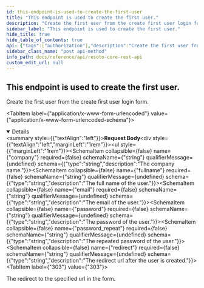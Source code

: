 ```yaml
---
id: this-endpoint-is-used-to-create-the-first-user
title: "This endpoint is used to create the first user."
description: "Create the first user from the create first user login form."
sidebar_label: "This endpoint is used to create the first user."
hide_title: true
hide_table_of_contents: true
api: {"tags":["authorization"],"description":"Create the first user from the create first user login form.","requestBody":{"content":{"application/x-www-form-urlencoded":{"schema":{"type":"object","properties":{"company":{"type":"string","description":"The company name."},"fullname":{"type":"string","description":"The full name of the user."},"email":{"type":"string","description":"The email of the user."},"password":{"type":"string","description":"The password of the user."},"password_repeat":{"type":"string","description":"The repeated password of the user."},"redirect":{"type":"string","description":"The redirect url after the user is created."}}}}}},"responses":{"303":{"description":"The redirect to the specified url in the form."}},"method":"post","path":"/create-first-user","servers":[{"url":"https://{host}:{port}","variables":{"host":{"default":"localhost"},"port":{"default":"8900"}}}],"info":{"title":"Resoto Core REST API","version":"V1"},"postman":{"name":"This endpoint is used to create the first user.","description":{"content":"Create the first user from the create first user login form.","type":"text/plain"},"url":{"path":["create-first-user"],"host":["{{baseUrl}}"],"query":[],"variable":[]},"header":[{"key":"Content-Type","value":"application/x-www-form-urlencoded"}],"method":"POST","body":{"mode":"urlencoded","urlencoded":[]}}}
sidebar_class_name: "post api-method"
info_path: docs/reference/api/resoto-core-rest-api
custom_edit_url: null
---
```



## This endpoint is used to create the first user.

Create the first user from the create first user login form.

<MimeTabs><TabItem label={"application/x-www-form-urlencoded"} value={"application/x-www-form-urlencoded-schema"}><details style={{}} data-collapsed={false} open={true}><summary style={{"textAlign":"left"}}><strong>Request Body</strong></summary><div style={{"textAlign":"left","marginLeft":"1rem"}}></div><ul style={{"marginLeft":"1rem"}}><SchemaItem collapsible={false} name={"company"} required={false} schemaName={"string"} qualifierMessage={undefined} schema={{"type":"string","description":"The company name."}}></SchemaItem><SchemaItem collapsible={false} name={"fullname"} required={false} schemaName={"string"} qualifierMessage={undefined} schema={{"type":"string","description":"The full name of the user."}}></SchemaItem><SchemaItem collapsible={false} name={"email"} required={false} schemaName={"string"} qualifierMessage={undefined} schema={{"type":"string","description":"The email of the user."}}></SchemaItem><SchemaItem collapsible={false} name={"password"} required={false} schemaName={"string"} qualifierMessage={undefined} schema={{"type":"string","description":"The password of the user."}}></SchemaItem><SchemaItem collapsible={false} name={"password_repeat"} required={false} schemaName={"string"} qualifierMessage={undefined} schema={{"type":"string","description":"The repeated password of the user."}}></SchemaItem><SchemaItem collapsible={false} name={"redirect"} required={false} schemaName={"string"} qualifierMessage={undefined} schema={{"type":"string","description":"The redirect url after the user is created."}}></SchemaItem></ul></details></TabItem></MimeTabs><div><ApiTabs><TabItem label={"303"} value={"303"}><div>

The redirect to the specified url in the form.

</div><div></div></TabItem></ApiTabs></div>
